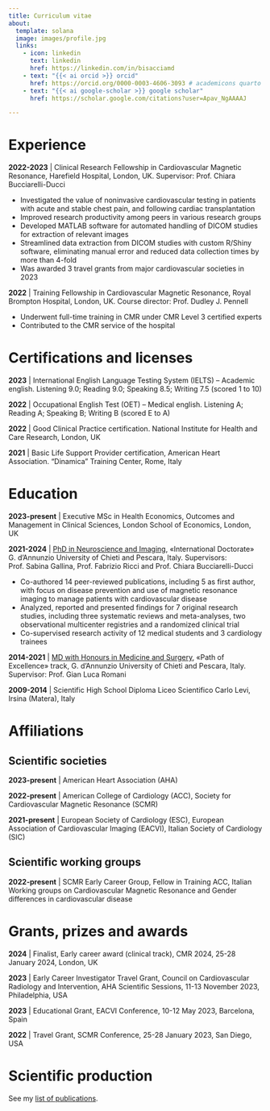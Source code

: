 ```yaml
---
title: Curriculum vitae
about:
  template: solana
  image: images/profile.jpg
  links:
    - icon: linkedin
      text: linkedin
      href: https://linkedin.com/in/bisacciamd
    - text: "{{< ai orcid >}} orcid"
      href: https://orcid.org/0000-0003-4606-3093 # academicons quarto ext
    - text: "{{< ai google-scholar >}} google scholar"
      href: https://scholar.google.com/citations?user=Apav_NgAAAAJ

---
```


# Experience

**2022-2023** | Clinical Research Fellowship in Cardiovascular Magnetic Resonance, Harefield Hospital, London, UK. Supervisor: Prof. Chiara Bucciarelli-Ducci

- Investigated the value of noninvasive cardiovascular testing in patients with acute and stable chest pain, and following cardiac transplantation
- Improved research productivity among peers in various research groups
- Developed MATLAB software for automated handling of DICOM studies for extraction of relevant images
- Streamlined data extraction from DICOM studies with custom R/Shiny software, eliminating manual error and reduced data collection times by more than 4-fold
- Was awarded 3 travel grants from major cardiovascular societies in 2023

**2022** | Training Fellowship in Cardiovascular Magnetic Resonance, Royal Brompton Hospital, London, UK. Course director: Prof. Dudley J. Pennell

- Underwent full-time training in CMR under CMR Level 3 certified experts 
- Contributed to the CMR service of the hospital


# Certifications and licenses

**2023** | International English Language Testing System (IELTS) – Academic english. Listening 9.0; Reading 9.0; Speaking 8.5; Writing 7.5 (scored 1 to 10)

**2022** | Occupational English Test (OET) – Medical english. Listening A; Reading A; Speaking B; Writing B (scored E to A)

**2022** | Good Clinical Practice certification. National Institute for Health and Care Research, London, UK

**2021** | Basic Life Support Provider certification, American Heart Association. “Dinamica” Training Center, Rome, Italy


# Education
**2023-present** | Executive MSc in Health Economics, Outcomes and Management in Clinical Sciences, London School of Economics, London, UK

**2021-2024** | [PhD in Neuroscience and Imaging](phd.qmd), «International Doctorate»
G. d’Annunzio University of Chieti and Pescara, Italy. Supervisors: Prof. Sabina Gallina, Prof. Fabrizio Ricci and Prof. Chiara Bucciarelli-Ducci

- Co-authored 14 peer-reviewed publications, including 5 as first author, with focus on disease prevention and use of magnetic resonance imaging to manage patients with cardiovascular disease
- Analyzed, reported and presented findings for 7 original research studies, including three systematic reviews and meta-analyses, two observational multicenter registries and a randomized clinical trial
- Co-supervised research activity of 12 medical students and 3 cardiology trainees

**2014-2021** | [MD with Honours in Medicine and Surgery](md.qmd), «Path of Excellence» track,
G. d’Annunzio University of Chieti and Pescara, Italy. Supervisor: Prof. Gian Luca Romani

**2009-2014** | Scientific High School Diploma
Liceo Scientifico Carlo Levi, Irsina (Matera), Italy

# Affiliations

## Scientific societies

**2023-present** | American Heart Association (AHA)

**2022-present** | American College of Cardiology (ACC), Society for Cardiovascular Magnetic Resonance (SCMR)

**2021-present** | European Society of Cardiology (ESC), European Association of Cardiovascular Imaging (EACVI), Italian Society of Cardiology (SIC)


## Scientific working groups

**2022-present** | SCMR Early Career Group, Fellow in Training ACC, Italian Working groups on Cardiovascular Magnetic Resonance and Gender differences in cardiovascular disease

# Grants, prizes and awards
**2024** | Finalist, Early career award (clinical track), CMR 2024, 25-28 January 2024, London, UK

**2023** | Early Career Investigator Travel Grant, Council on Cardiovascular Radiology and Intervention, AHA Scientific Sessions, 11-13 November 2023, Philadelphia, USA

**2023** | Educational Grant, EACVI Conference, 10-12 May 2023, Barcelona, Spain

**2022** | Travel Grant, SCMR Conference, 25-28 January 2023, San Diego, USA

# Scientific production

See my [list of publications](publist.qmd).